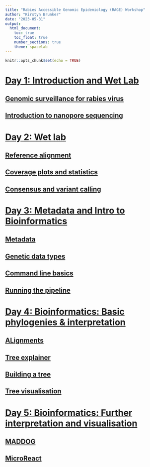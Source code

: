```yaml
---
title: "Rabies Accessible Genomic Epidemiology (RAGE) Workshop"
author: "Kirstyn Brunker"
date: "2023-05-31"
output:
  html_document:
    toc: true
    toc_float: true
    number_sections: true
    theme: spacelab
---
```


```r
knitr::opts_chunk$set(echo = TRUE)
```

# [Day 1: Introduction and Wet Lab](#1-day1)
## [Genomic surveillance for rabies virus](#1.1)
## [Introduction to nanopore sequencing](#1.2)

# [Day 2: Wet lab](#2-day2)
## [Reference alignment](#2.1)
## [Coverage plots and statistics](#2.2)
## [Consensus and variant calling](#2.3)

# [Day 3: Metadata and Intro to Bioinformatics](#3-day3)
## [Metadata]()
## [Genetic data types]()
## [Command line basics]()
## [Running the pipeline]()

# [Day 4: Bioinformatics: Basic phylogenies & interpretation](#4-day4)
## [ALignments]()
## [Tree explainer]()
## [Building a tree](https://github.com/josephhughes/viral-bioinformatics-training/blob/main/Phylogenetics/4.2.1b_tree_building.md)
## [Tree visualisation]()

# [Day 5: Bioinformatics: Further interpretation and visualisation](#5-day5)
## [MADDOG]()
## [MicroReact]()

